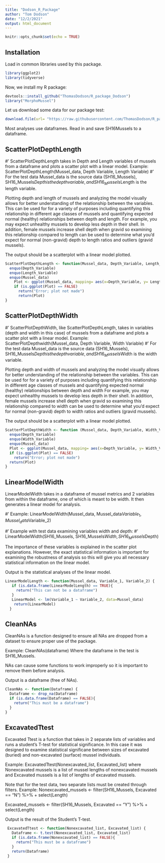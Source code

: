 ```yaml
---
title: "Dodson_R_Package"
author: "Tom Dodson"
date: "12/2/2021"
output: html_document
---
```


```r
knitr::opts_chunk$set(echo = TRUE)
```

## Installation

Load in common libraries used by this package.

```r
library(ggplot2)
library(tidyverse)
```

Now, we install my R package:

```r
devtools::install_github("ThomasDodson/R_package_Dodson")
library("MorphoMussel")
```


Let us download some data for our package test:

```r
download.file(url= "https://raw.githubusercontent.com/ThomasDodson/R_package_Dodson/master/data/SH16_Mussels.csv", destfile = "data/SH_16Mussels.csv")
```
Most analyses use dataframes. Read in and save SH16Mussels to a dataframe.

## ScatterPlotDepthLength

#' ScatterPlotDepthLength takes in Depth and Length variables of mussels from a dataframe and plots a scatter plot with a linear model. Example: ScatterPlotDepthLength(Mussel_data, Depth Variable, Length Variable)
#' For the test data Mussel_data is the source data (SH16_Mussels), SH16_Mussels$Depth is the depth variable, and SH16_Mussels$Length is the length variable.  

Plotting depth and length of mussels and analyzing the model visually allows for better understanding of the relationship between the variables. This can be used for for a variety of purposes including quantifying this relationship in different age classes of mussels and quantifying expected normal (healthy) relationships between depth and length. For example, you may expect unhealthy mussels to develop less depth in their shell. In addition, female mussels increase shell depth when gravid so examining this relationship compared to length can be used to determine what you'd expect for normal (non-gravid) depth to length ratios and outliers (gravid mussels).

The output should be a scatterplot with a linear model plotted. 
```r
ScatterPlotDepthLength <- function(Mussel_data, Depth_Variable, Length_Variable){
  enquo(Depth_Variable)
  enquo(Length_Variable)
  enquo(Mussel_data)
    Plot <- ggplot(Mussel_data, mapping= aes(x=Depth_Variable, y= Length_Variable)) + geom_point() + geom_smooth(method = "lm", color= "navy", size=0.5, fill="deeppink4") + labs(x="X_axis_label", y= "Y_axis_label", title= "Title")
    if (is.ggplot(Plot) == FALSE)
      return("Error; plot not made")
      return(Plot)
}
```

## ScatterPlotDepthWidth

#' ScatterPlotDepthWidth, like ScatterPlotDepthLength, takes in variables (depth and width in this case) of mussels from a dataframe and plots a scatter plot with a linear model. Example: ScatterPlotDepthwidth(Mussel_data, Depth Variable, Width Variable)
#' For the test data Mussel_data is the source data (SH16_Mussels), SH16_Mussels$Depth is the depth variable, and SH16_Mussels$Width is the width variable.  

Plotting depth and width of mussels and analyzing the model visually allows for better understanding of the relationship between the variables. This can be used for for a variety of purposes including quantifying this relationship in different age classes of mussels and quantifying expected normal (healthy) relationships between depth and width For example, you may expect unhealthy mussels to develop less depth in their shell. In addition, female mussels increase shell depth when gravid so examining this relationship compared to width can be used to determine what you'd expect for normal (non-gravid) depth to width ratios and outliers (gravid mussels).

The output should be a scatterplot with a linear model plotted.

```r
ScatterPlotDepthWidth <- function (Mussel_data, Depth_Variable, Width_Variable){
  enquo(Depth_Variable)
  enquo(Width_Variable)
  enquo(Mussel_data)
  Plot <- ggplot(Mussel_data, mapping= aes(x=Depth_Variable, y= Width_Variable)) + geom_point() + geom_smooth(method = "lm", color= "navy", size=0.5, fill="deeppink4")
  if (is.ggplot(Plot) == FALSE)
    return("Error; plot not made")
  return(Plot)
}
```
## LinearModelWidth 
LinearModelWidth takes in a dataframe of mussel metrics and 2 variables from within the dataframe, one of which is meant to be width. It then generates a linear model for analysis.

#' Example: LinearModelWidth(Mussel_data, Mussel_data$Variable_1, Mussel_data$Variable_2)

#' Example with test data examining variables width and depth:
#' LinearModelWidth(SH16_Mussels, SH16_Mussels$Width, SH16_Mussels$Depth)

The importance of these variables is explained in the scatter plot explanations. However, the exact statistical information is important for examining the robustness of analysis so this will give you all necessary statistical information on the linear model. 

Output is the statistical analyses of the linear model. 

```r
LinearModelLength <- function(Mussel_data, Variable_1, Variable_2) {
   if (is.data.frame(LinearModelLength) == TRUE){
     return("This can not be a dataframe")
   }
   LinearModel <- lm(Variable_1 ~ Variable_2, data=Mussel_data)
    return(LinearModel)
  }
```

## CleanNAs

CleanNAs is a function designed to ensure all NAs are dropped from a dataset to ensure proper use of the package. 

Example: CleanNAs(dataframe)
Where the dataframe in the test is SH16_Mussels.

NAs can cause some functions to work improperly so it is important to remove them before analysis. 

Output is a dataframe (free of NAs).

```r
CleanNAs <- function(Dataframe) {
  Dataframe <- drop_na(Dataframe)
  if (is.data.frame(Dataframe) == FALSE){
    return("This must be a dataframe")
  }
}
```

## ExcavatedTtest

Excavated Ttest is a function that takes in 2 separate lists of variables and runs a student's T-test for statistical significance. In this case it was designed to examine statistical significane between sizes of excavated (buried) and non-excavated (surface) mussel individuals. 

Example: ExcavatedTtest(Nonexcavated_list, Excavated_list) where Nonexcavated mussels is a list of mussel lengths of nonexcavated mussels and Excavated mussels is a list of lengths of excavated mussels. 

Note that for the test data, two separate lists must be created through filters. 
Example:
Nonexcavated_mussels <- filter(SH16_Mussels, Excavated == "N") %>% 
 + select(Length)
 
Excavated_mussels <- filter(SH16_Mussels, Excavated == "Y") %>% 
 + select(Length)
 
Output is the result of the Student's T-test. 

```r
 ExcavatedTtest <- function(Nonexcavated_list, Excavated_list) {
   Dataframe <- t.test(Nonexcavated_list, Excavated_list)
   if (is.data.frame(Nonexcavated_list) == FALSE){
     return("This must be a dataframe")
   }
   return(Dataframe)
 }
```

